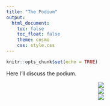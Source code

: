 ```yaml
---
title: "The Podium"
output: 
  html_document: 
    toc: false
    toc_float: false
    theme: cosmo
    css: style.css
---
```


```r
knitr::opts_chunk$set(echo = TRUE)
```

Here I'll discuss the podium.

<center>![](~/Documents/Website/portal/signal-2017-03-04-181400.jpg)</center>

<center>![](~/Documents/Website/portal/signal-2017-03-11-210429.jpg)</center>

<center>![](~/Documents/Website/portal/signal-2017-03-11-210432.jpg)</center>